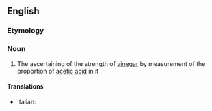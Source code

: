 ==English==

===Etymology===
{{suffix|en|acetic|alt1=aceti(c)|metry}}

===Noun===
{{en-noun|-}}

# {{lb|en|obsolete}} The ascertaining of the strength of [[vinegar]] by measurement of the proportion of [[acetic acid]] in it
#: {{rfquotek|Ure}}

====Translations====
{{trans-top}}
* Italian: {{t|it|acetimetria|f}}
{{trans-mid}}
{{trans-bottom}}